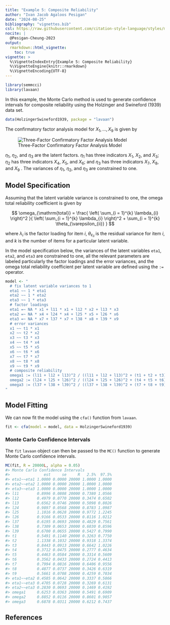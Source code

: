 ```yaml
---
title: "Example 5: Composite Reliability"
author: "Ivan Jacob Agaloos Pesigan"
date: "2024-08-25"
bibliography: "vignettes.bib"
csl: https://raw.githubusercontent.com/citation-style-language/styles/master/apa.csl
nocite: |
  @Pesigan-Cheung-2023
output:
  rmarkdown::html_vignette:
    toc: true
vignette: >
  %\VignetteIndexEntry{Example 5: Composite Reliability}
  %\VignetteEngine{knitr::rmarkdown}
  %\VignetteEncoding{UTF-8}
---
```


<!-- vignettes/example-5-composite-reliability.Rmd is generated from .setup/vignettes/example-5-composite-reliability.Rmd.orig. Please edit that file -->






``` r
library(semmcci)
library(lavaan)
```

In this example,
the Monte Carlo method is used to generate confidence intervals
for composite reliability
using the Holzinger and Swineford (1939) data set.


``` r
data(HolzingerSwineford1939, package = "lavaan")
```

\noindent The confirmatory factor analysis model for $X_{1}, \dots, X_{9}$
is given by

![Three-Factor Confirmatory Factor Analysis Model](https://raw.githubusercontent.com/jeksterslab/semmcci/main/.setup/latex/figures/png/cfa.png)

\noindent $\eta_{1}$, $\eta_{2}$, and $\eta_{3}$ are the latent factors.
$\eta_{1}$ has three indicators $X_{1}$, $X_{2}$, and $X_{3}$;
$\eta_{2}$ has three indicators $X_{4}$, $X_{5}$, and $X_{6}$; and
$\eta_{3}$ has three indicators $X_{7}$, $X_{8}$, and $X_{9}$ .
The variances of $\eta_{1}$, $\eta_{2}$, and $\eta_{3}$ are constrained to one.

## Model Specification

Assuming that the latent variable variance is constrained to one,
the omega total reliability coefficient is given by

$$
  \omega_{\mathrm{total}}
  =
  \frac{
  \left(
  \sum_{i = 1}^{k}
  \lambda_{i}
  \right)^2
  }{
  \left(
  \sum_{i = 1}^{k}
  \lambda_{i}
  \right)^2
  +
  \sum_{i = 1}^{k}
  \theta_{\varepsilon_{ii}}
  }
$$

\noindent where $\lambda_{i}$ is the factor loading for item $i$,
$\theta_{\varepsilon_{ii}}$ is the residual variance for item $i$,
and $k$ is the number of items for a particular latent variable.

In the model specification below,
the variances of the latent variables `eta1`, `eta2`, and `eta3` are constrained to one,
all the relevant parameters are labeled particularly the factor loadings and the error variances,
and the omega total reliability coefficient per latent variable are defined
using the `:=` operator.


``` r
model <- "
  # fix latent variable variances to 1
  eta1 ~~ 1 * eta1
  eta2 ~~ 1 * eta2
  eta3 ~~ 1 * eta3
  # factor loadings
  eta1 =~ NA * x1 + l11 * x1 + l12 * x2 + l13 * x3
  eta2 =~ NA * x4 + l24 * x4 + l25 * x5 + l26 * x6
  eta3 =~ NA * x7 + l37 * x7 + l38 * x8 + l39 * x9
  # error variances
  x1 ~~ t1 * x1
  x2 ~~ t2 * x2
  x3 ~~ t3 * x3
  x4 ~~ t4 * x4
  x5 ~~ t5 * x5
  x6 ~~ t6 * x6
  x7 ~~ t7 * x7
  x8 ~~ t8 * x8
  x9 ~~ t9 * x9
  # composite reliability
  omega1 := (l11 + l12 + l13)^2 / ((l11 + l12 + l13)^2 + (t1 + t2 + t3))
  omega2 := (l24 + l25 + l26)^2 / ((l24 + l25 + l26)^2 + (t4 + t5 + t6))
  omega3 := (l37 + l38 + l39)^2 / ((l37 + l38 + l39)^2 + (t7 + t8 + t9))
"
```

## Model Fitting

We can now fit the model using the `cfa()` function from `lavaan`.


``` r
fit <- cfa(model = model, data = HolzingerSwineford1939)
```

### Monte Carlo Confidence Intervals

The `fit` `lavaan` object can then be passed to the `MC()` function
to generate Monte Carlo confidence intervals.


``` r
MC(fit, R = 20000L, alpha = 0.05)
#> Monte Carlo Confidence Intervals
#>               est     se     R   2.5%  97.5%
#> eta1~~eta1 1.0000 0.0000 20000 1.0000 1.0000
#> eta2~~eta2 1.0000 0.0000 20000 1.0000 1.0000
#> eta3~~eta3 1.0000 0.0000 20000 1.0000 1.0000
#> l11        0.8996 0.0808 20000 0.7380 1.0566
#> l12        0.4979 0.0770 20000 0.3474 0.6502
#> l13        0.6562 0.0746 20000 0.5098 0.8026
#> l24        0.9897 0.0568 20000 0.8783 1.0987
#> l25        1.1016 0.0628 20000 0.9772 1.2245
#> l26        0.9166 0.0533 20000 0.8116 1.0212
#> l37        0.6195 0.0693 20000 0.4829 0.7561
#> l38        0.7309 0.0653 20000 0.6030 0.8596
#> l39        0.6700 0.0655 20000 0.5427 0.7990
#> t1         0.5491 0.1140 20000 0.3263 0.7750
#> t2         1.1338 0.1032 20000 0.9318 1.3374
#> t3         0.8443 0.0913 20000 0.6642 1.0226
#> t4         0.3712 0.0475 20000 0.2777 0.4634
#> t5         0.4463 0.0584 20000 0.3314 0.5609
#> t6         0.3562 0.0433 20000 0.2724 0.4413
#> t7         0.7994 0.0816 20000 0.6406 0.9556
#> t8         0.4877 0.0737 20000 0.3426 0.6319
#> t9         0.5661 0.0708 20000 0.4259 0.7034
#> eta1~~eta2 0.4585 0.0642 20000 0.3337 0.5866
#> eta1~~eta3 0.4705 0.0728 20000 0.3269 0.6131
#> eta2~~eta3 0.2830 0.0693 20000 0.1469 0.4192
#> omega1     0.6253 0.0363 20000 0.5491 0.6909
#> omega2     0.8852 0.0116 20000 0.8601 0.9057
#> omega3     0.6878 0.0311 20000 0.6212 0.7437
```

## References

